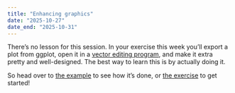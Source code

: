 ```yaml
---
title: "Enhancing graphics"
date: "2025-10-27"
date_end: "2025-10-31"
---
```


There's no lesson for this session. In your exercise this week you'll export a plot from ggplot, open it in a [vector editing program](/resource/graphics-editors.html), and make it extra pretty and well-designed. The best way to learn this is by actually doing it.

So head over to [the example](/example/10-example.qmd) to see how it's done, or [the exercise](/assignment/10-exercise.qmd) to get started!

